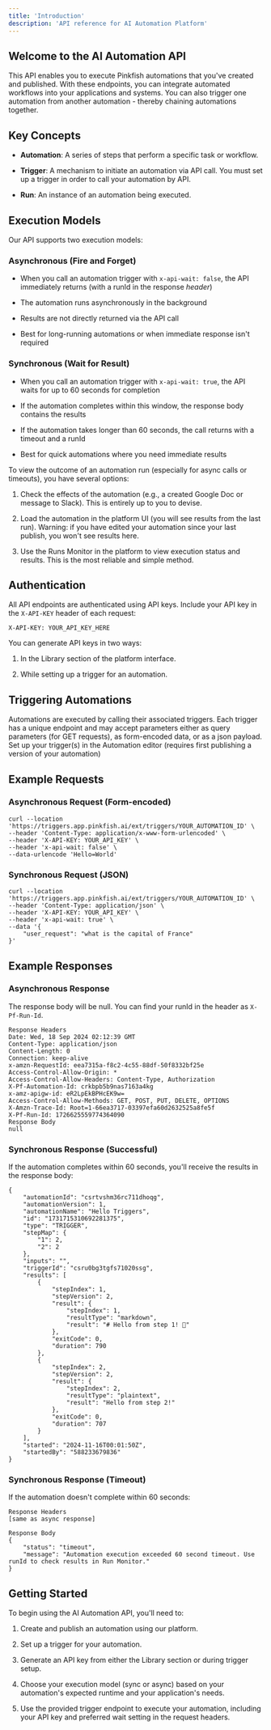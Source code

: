 ```yaml
---
title: 'Introduction'
description: 'API reference for AI Automation Platform'
---
```


## Welcome to the AI Automation API

This API enables you to execute Pinkfish automations that you've created and published. With these endpoints, you can integrate automated workflows into your applications and systems. You can also trigger one automation from another automation - thereby chaining automations together.

## Key Concepts

* **Automation**: A series of steps that perform a specific task or workflow.

* **Trigger**: A mechanism to initiate an automation via API call. You must set up a trigger in order to call your automation by API.

* **Run**: An instance of an automation being executed.

## Execution Models

Our API supports two execution models:

### Asynchronous (Fire and Forget)

* When you call an automation trigger with `x-api-wait: false`, the API immediately returns (with a runId in the response *header*)

* The automation runs asynchronously in the background

* Results are not directly returned via the API call

* Best for long-running automations or when immediate response isn't required

### Synchronous (Wait for Result)

* When you call an automation trigger with `x-api-wait: true`, the API waits for up to 60 seconds for completion

* If the automation completes within this window, the response body contains the results

* If the automation takes longer than 60 seconds, the call returns with a timeout and a runId

* Best for quick automations where you need immediate results

To view the outcome of an automation run (especially for async calls or timeouts), you have several options:

1. Check the effects of the automation (e.g., a created Google Doc or message to Slack). This is entirely up to you to devise.

2. Load the automation in the platform UI (you will see results from the last run). Warning: if you have edited your automation since your last publish, you won't see results here.

3. Use the Runs Monitor in the platform to view execution status and results. This is the most reliable and simple method.

## Authentication

All API endpoints are authenticated using API keys. Include your API key in the `X-API-KEY` header of each request:

```
X-API-KEY: YOUR_API_KEY_HERE
```

You can generate API keys in two ways:

1. In the Library section of the platform interface.

2. While setting up a trigger for an automation.

## Triggering Automations

Automations are executed by calling their associated triggers. Each trigger has a unique endpoint and may accept parameters either as query parameters (for GET requests), as form-encoded data, or as a json payload. Set up your trigger(s) in the Automation editor (requires first publishing a version of your automation)

## Example Requests

### Asynchronous Request (Form-encoded)

```
curl --location 'https://triggers.app.pinkfish.ai/ext/triggers/YOUR_AUTOMATION_ID' \
--header 'Content-Type: application/x-www-form-urlencoded' \
--header 'X-API-KEY: YOUR_API_KEY' \
--header 'x-api-wait: false' \
--data-urlencode 'Hello=World'
```

### Synchronous Request (JSON)

```
curl --location 'https://triggers.app.pinkfish.ai/ext/triggers/YOUR_AUTOMATION_ID' \
--header 'Content-Type: application/json' \
--header 'X-API-KEY: YOUR_API_KEY' \
--header 'x-api-wait: true' \
--data '{
    "user_request": "what is the capital of France"
}'
```

## Example Responses

### Asynchronous Response

The response body will be null. You can find your runId in the header as `X-Pf-Run-Id`.

```
Response Headers
Date: Wed, 18 Sep 2024 02:12:39 GMT
Content-Type: application/json
Content-Length: 0
Connection: keep-alive
x-amzn-RequestId: eea7315a-f8c2-4c55-88df-50f8332bf25e
Access-Control-Allow-Origin: *
Access-Control-Allow-Headers: Content-Type, Authorization
X-Pf-Automation-Id: crkbpb5b9nas7163a4kg
x-amz-apigw-id: eR2LpEkBPHcEK9w=
Access-Control-Allow-Methods: GET, POST, PUT, DELETE, OPTIONS
X-Amzn-Trace-Id: Root=1-66ea3717-03397efa60d2632525a8fe5f
X-Pf-Run-Id: 1726625559774364090
Response Body
null
```

### Synchronous Response (Successful)

If the automation completes within 60 seconds, you'll receive the results in the response body:

```
{
    "automationId": "csrtvshm36rc711dhoqg",
    "automationVersion": 1,
    "automationName": "Hello Triggers",
    "id": "1731715310692281375",
    "type": "TRIGGER",
    "stepMap": {
        "1": 2,
        "2": 2
    },
    "inputs": "",
    "triggerId": "csru0bg3tgfs71020ssg",
    "results": [
        {
            "stepIndex": 1,
            "stepVersion": 2,
            "result": {
                "stepIndex": 1,
                "resultType": "markdown",
                "result": "# Hello from step 1! 👋"
            },
            "exitCode": 0,
            "duration": 790
        },
        {
            "stepIndex": 2,
            "stepVersion": 2,
            "result": {
                "stepIndex": 2,
                "resultType": "plaintext",
                "result": "Hello from step 2!"
            },
            "exitCode": 0,
            "duration": 707
        }
    ],
    "started": "2024-11-16T00:01:50Z",
    "startedBy": "588233679836"
}
```

### Synchronous Response (Timeout)

If the automation doesn't complete within 60 seconds:

```
Response Headers
[same as async response]

Response Body
{
    "status": "timeout",
    "message": "Automation execution exceeded 60 second timeout. Use runId to check results in Run Monitor."
}
```

## Getting Started

To begin using the AI Automation API, you'll need to:

1. Create and publish an automation using our platform.

2. Set up a trigger for your automation.

3. Generate an API key from either the Library section or during trigger setup.

4. Choose your execution model (sync or async) based on your automation's expected runtime and your application's needs.

5. Use the provided trigger endpoint to execute your automation, including your API key and preferred wait setting in the request headers.